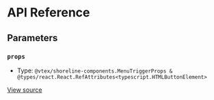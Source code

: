 # API Reference

## Parameters

### `props`

- Type: `@vtex/shoreline-components.MenuTriggerProps & @types/react.React.RefAttributes<typescript.HTMLButtonElement>`

[View source](https://github.com/vtex/shoreline/blob/4b310ee4d/packages/components/src/menu/menu-trigger.tsx#L8)

